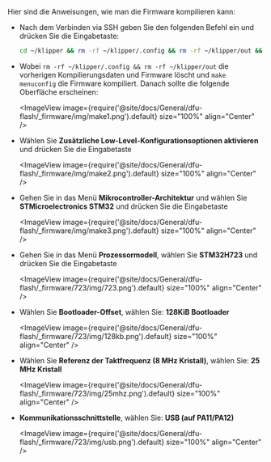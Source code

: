 Hier sind die Anweisungen, wie man die Firmware kompilieren kann:
* Nach dem Verbinden via SSH geben Sie den folgenden Befehl ein und drücken Sie die Eingabetaste:

    ```bash
    cd ~/klipper && rm -rf ~/klipper/.config && rm -rf ~/klipper/out && make menuconfig
    ```

* Wobei `rm -rf ~/klipper/.config && rm -rf ~/klipper/out` die vorherigen Kompilierungsdaten und Firmware löscht und `make menuconfig` die Firmware kompiliert. Danach sollte die folgende Oberfläche erscheinen:

    <ImageView image={require('@site/docs/General/dfu-flash/_firmware/img/make1.png').default} size="100%" align="Center" />

* Wählen Sie **Zusätzliche Low-Level-Konfigurationsoptionen aktivieren** und drücken Sie die Eingabetaste

    <ImageView image={require('@site/docs/General/dfu-flash/_firmware/img/make2.png').default} size="100%" align="Center" />

* Gehen Sie in das Menü **Mikrocontroller-Architektur** und wählen Sie **STMicroelectronics STM32** und drücken Sie die Eingabetaste

    <ImageView image={require('@site/docs/General/dfu-flash/_firmware/img/make3.png').default} size="100%" align="Center" />

* Gehen Sie in das Menü **Prozessormodell**, wählen Sie **STM32H723** und drücken Sie die Eingabetaste

    <ImageView image={require('@site/docs/General/dfu-flash/_firmware/723/img/723.png').default} size="100%" align="Center" />

* Wählen Sie **Bootloader-Offset**, wählen Sie: **128KiB Bootloader**

    <ImageView image={require('@site/docs/General/dfu-flash/_firmware/723/img/128kb.png').default} size="100%" align="Center" />

* Wählen Sie **Referenz der Taktfrequenz (8 MHz Kristall)**, wählen Sie: **25 MHz Kristall**

    <ImageView image={require('@site/docs/General/dfu-flash/_firmware/723/img/25mhz.png').default} size="100%" align="Center" />

* **Kommunikationsschnittstelle**, wählen Sie: **USB (auf PA11/PA12)**

    <ImageView image={require('@site/docs/General/dfu-flash/_firmware/723/img/usb.png').default} size="100%" align="Center" />